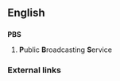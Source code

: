 ==English==
==={{Abbreviation}}===
'''PBS'''
#'''P'''ublic '''B'''roadcasting '''S'''ervice

===External links===
{{pedialite}}